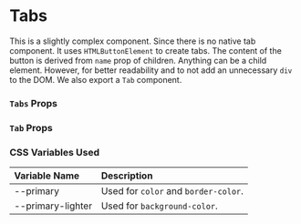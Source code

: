 
<Meta of={TabsStories} />

# Tabs

This is a slightly complex component. Since there is no native tab component. It uses `HTMLButtonElement` to
create tabs. The content of the button is derived from `name` prop of children. Anything can be a child element.
However, for better readability and to not add an unnecessary `div` to the DOM. We also export a `Tab` component.

<Canvas of={TabsStories.Demo} />

### `Tabs` Props

<Controls of={TabsStories.TabsProps} />

### `Tab` Props

<Controls of={TabsStories.TabProps} />

### CSS Variables Used

| Variable Name | Description |
| :- | :- |
| --primary | Used for `color` and `border-color`. |
| --primary-lighter | Used for `background-color`. |
